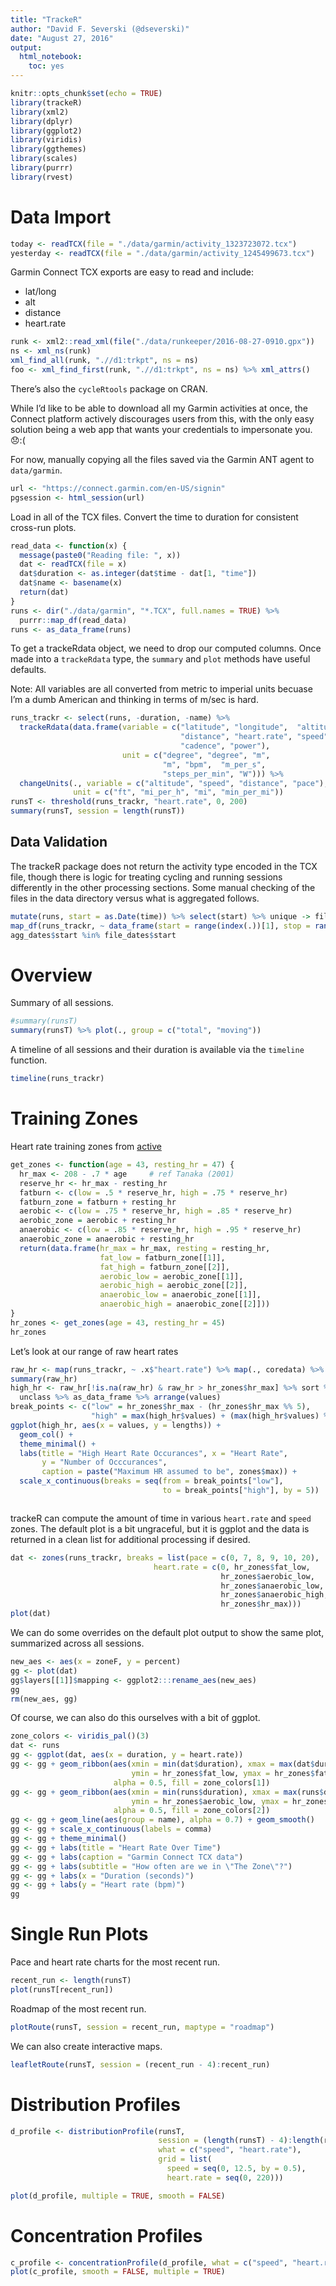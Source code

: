 ```yaml
---
title: "TrackeR"
author: "David F. Severski (@dseverski)"
date: "August 27, 2016"
output: 
  html_notebook: 
    toc: yes
---
```


```r
knitr::opts_chunk$set(echo = TRUE)
library(trackeR)
library(xml2)
library(dplyr)
library(ggplot2)
library(viridis)
library(ggthemes)
library(scales)
library(purrr)
library(rvest)
```

# Data Import

```r
today <- readTCX(file = "./data/garmin/activity_1323723072.tcx")
yesterday <- readTCX(file = "./data/garmin/activity_1245499673.tcx")
```

Garmin Connect TCX exports are easy to read and include:

* lat/long
* alt
* distance
* heart.rate

```r
runk <- xml2::read_xml(file("./data/runkeeper/2016-08-27-0910.gpx"))
ns <- xml_ns(runk)
xml_find_all(runk, ".//d1:trkpt", ns = ns)
foo <- xml_find_first(runk, ".//d1:trkpt", ns = ns) %>% xml_attrs()
```

There's also the `cycleRtools` package on CRAN.

While I'd like to be able to download all my Garmin activities at once, the 
Connect platform actively discourages users from this, with the only easy 
solution being a web app that wants your credentials to impersonate you. 😞:(

For now, manually copying all the files saved via the Garmin ANT agent to 
`data/garmin`.

```r
url <- "https://connect.garmin.com/en-US/signin"
pgsession <- html_session(url)
```

Load in all of the TCX files.
 Convert the time to duration for consistent cross-run plots.
 
```r
read_data <- function(x) {
  message(paste0("Reading file: ", x))
  dat <- readTCX(file = x)
  dat$duration <- as.integer(dat$time - dat[1, "time"])
  dat$name <- basename(x)
  return(dat)
}
runs <- dir("./data/garmin", "*.TCX", full.names = TRUE) %>% 
  purrr::map_df(read_data)
runs <- as_data_frame(runs)
```

To get a trackeRdata object, we need to drop our computed columns. Once 
made into a `trackeRdata` type, the `summary` and `plot` methods have useful 
defaults.

Note: All variables are all converted from metric to imperial units becuase 
I'm a dumb American and thinking in terms of m/sec is hard.

```r
runs_trackr <- select(runs, -duration, -name) %>% 
  trackeRdata(data.frame(variable = c("latitude", "longitude",  "altitude", 
                                      "distance", "heart.rate", "speed", 
                                      "cadence", "power"), 
                         unit = c("degree", "degree", "m", 
                                  "m", "bpm",  "m_per_s", 
                                  "steps_per_min", "W"))) %>% 
  changeUnits(., variable = c("altitude", "speed", "distance", "pace"), 
              unit = c("ft", "mi_per_h", "mi", "min_per_mi"))
runsT <- threshold(runs_trackr, "heart.rate", 0, 200)
summary(runsT, session = length(runsT))
```


## Data Validation

The trackeR package does not return the activity type encoded in the TCX 
file, though there is logic for treating cycling and running sessions 
differently in the other processing sections. Some manual checking of the 
files in the data directory versus what is aggregated follows.

```r
mutate(runs, start = as.Date(time)) %>% select(start) %>% unique -> file_dates
map_df(runs_trackr, ~ data_frame(start = range(index(.))[1], stop = range(index(.))[2]), .id = NULL) %>% mutate(start = as.Date(start)) %>% select(start) -> agg_dates
agg_dates$start %in% file_dates$start
```

# Overview

Summary of all sessions.

```r
#summary(runsT)
summary(runsT) %>% plot(., group = c("total", "moving"))
```

A timeline of all sessions and their duration is available via the `timeline` 
function.
```r
timeline(runs_trackr)
```


# Training Zones

Heart rate training zones from [active]( http://www.active.com/fitness/articles/how-to-calculate-your-training-heart-rate-zones)

```r
get_zones <- function(age = 43, resting_hr = 47) {
  hr_max <- 208 - .7 * age     # ref Tanaka (2001)
  reserve_hr <- hr_max - resting_hr
  fatburn <- c(low = .5 * reserve_hr, high = .75 * reserve_hr)
  fatburn_zone = fatburn + resting_hr
  aerobic <- c(low = .75 * reserve_hr, high = .85 * reserve_hr)
  aerobic_zone = aerobic + resting_hr
  anaerobic <- c(low = .85 * reserve_hr, high = .95 * reserve_hr)
  anaerobic_zone = anaerobic + resting_hr
  return(data.frame(hr_max = hr_max, resting = resting_hr, 
                    fat_low = fatburn_zone[[1]], 
                    fat_high = fatburn_zone[[2]],
                    aerobic_low = aerobic_zone[[1]], 
                    aerobic_high = aerobic_zone[[2]],
                    anaerobic_low = anaerobic_zone[[1]], 
                    anaerobic_high = anaerobic_zone[[2]]))
}
hr_zones <- get_zones(age = 43, resting_hr = 45)
hr_zones
```

Let's look at our range of raw heart rates

```r
raw_hr <- map(runs_trackr, ~ .x$"heart.rate") %>% map(., coredata) %>% unlist
summary(raw_hr)
high_hr <- raw_hr[!is.na(raw_hr) & raw_hr > hr_zones$hr_max] %>% sort %>%  rle %>% 
  unclass %>% as_data_frame %>% arrange(values)
break_points <- c("low" = hr_zones$hr_max - (hr_zones$hr_max %% 5),
                  "high" = max(high_hr$values) + (max(high_hr$values) %% 5))
ggplot(high_hr, aes(x = values, y = lengths)) + 
  geom_col() +
  theme_minimal() + 
  labs(title = "High Heart Rate Occurances", x = "Heart Rate", 
       y = "Number of Occcurances", 
       caption = paste("Maximum HR assumed to be", zones$max)) + 
  scale_x_continuous(breaks = seq(from = break_points["low"], 
                                  to = break_points["high"], by = 5))
```

```r

```

trackeR can compute the amount of time in various `heart.rate` and `speed` zones.
The default plot is a bit ungraceful, but it is ggplot and the data is returned 
in a clean list for additional processing if desired.

```r
dat <- zones(runs_trackr, breaks = list(pace = c(0, 7, 8, 9, 10, 20), 
                                heart.rate = c(0, hr_zones$fat_low, 
                                               hr_zones$aerobic_low, 
                                               hr_zones$anaerobic_low,
                                               hr_zones$anaerobic_high,
                                               hr_zones$hr_max)))
plot(dat)
```

We can do some overrides on the default plot output to show the same plot, 
summarized across all sessions.

```r
new_aes <- aes(x = zoneF, y = percent)
gg <- plot(dat)
gg$layers[[1]]$mapping <- ggplot2:::rename_aes(new_aes)
gg
rm(new_aes, gg)
```

Of course, we can also do this ourselves with a bit of ggplot.

```r
zone_colors <- viridis_pal()(3)
dat <- runs
gg <- ggplot(dat, aes(x = duration, y = heart.rate))
gg <- gg + geom_ribbon(aes(xmin = min(dat$duration), xmax = max(dat$duration), 
                           ymin = hr_zones$fat_low, ymax = hr_zones$fat_high), 
                       alpha = 0.5, fill = zone_colors[1])
gg <- gg + geom_ribbon(aes(xmin = min(runs$duration), xmax = max(runs$duration), 
                           ymin = hr_zones$aerobic_low, ymax = hr_zones$aerobic_high), 
                       alpha = 0.5, fill = zone_colors[2])
gg <- gg + geom_line(aes(group = name), alpha = 0.7) + geom_smooth()
gg <- gg + scale_x_continuous(labels = comma)
gg <- gg + theme_minimal()
gg <- gg + labs(title = "Heart Rate Over Time")
gg <- gg + labs(caption = "Garmin Connect TCX data")
gg <- gg + labs(subtitle = "How often are we in \"The Zone\"?")
gg <- gg + labs(x = "Duration (seconds)")
gg <- gg + labs(y = "Heart rate (bpm)")
gg
```


# Single Run Plots

Pace and heart rate charts for the most recent run.

```r
recent_run <- length(runsT)
plot(runsT[recent_run])
```

Roadmap of the most recent run.

```r
plotRoute(runsT, session = recent_run, maptype = "roadmap")
```

We can also create interactive maps.

```r
leafletRoute(runsT, session = (recent_run - 4):recent_run)
```

# Distribution Profiles

```r
d_profile <- distributionProfile(runsT, 
                                 session = (length(runsT) - 4):length(runsT), 
                                 what = c("speed", "heart.rate"), 
                                 grid = list(
                                   speed = seq(0, 12.5, by = 0.5),
                                   heart.rate = seq(0, 220)))

plot(d_profile, multiple = TRUE, smooth = FALSE)
```

# Concentration Profiles

```r
c_profile <- concentrationProfile(d_profile, what = c("speed", "heart.rate")) 
plot(c_profile, smooth = FALSE, multiple = TRUE)
```
